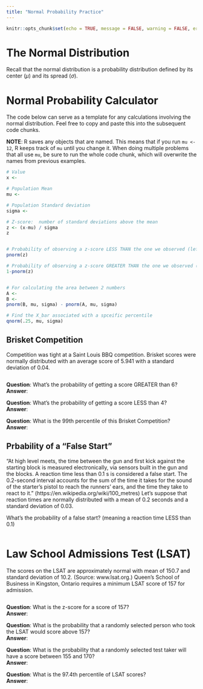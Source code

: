 ```yaml
---
title: "Normal Probability Practice"
---
```

```r
knitr::opts_chunk$set(echo = TRUE, message = FALSE, warning = FALSE, error = TRUE)
```


# The Normal Distribution

Recall that the normal distribution is a probability distribution defined by its center ($\mu$) and its spread ($\sigma$).  


# Normal Probability Calculator

The code below can serve as a template for any calculations involving the normal distribution.  Feel free to copy and paste this into the subsequent code chunks.  

__NOTE__:  R saves any objects that are named.  This means that if you run `mu <- 12`, R keeps track of `mu` until you change it.  When doing multiple problems that all use `mu`, be sure to run the whole code chunk, which will overwrite the names from previous examples.  

```r

# Value
x <- 

# Population Mean
mu <- 

# Population Standard deviation
sigma <- 

# Z-score:  number of standard deviations above the mean
z <- (x-mu) / sigma
z


# Probability of observing a z-score LESS THAN the one we observed (left tail)
pnorm(z)

# Probability of observing a z-score GREATER THAN the one we observed (Right Tail)
1-pnorm(z)


# For calculating the area between 2 numbers
A <- 
B <- 
pnorm(B, mu, sigma) - pnorm(A, mu, sigma)

# Find the X_bar associated with a spceific percentile
qnorm(.25, mu, sigma)

```


## Brisket Competition

Competition was tight at a Saint Louis BBQ competition.  Brisket scores were normally distributed with an average score of 5.941 with a standard deviation of 0.04.  

```r

```

__Question__: What's the probability of getting a score GREATER than 6?  
__Answer__:  


__Question__: What's the probability of getting a score LESS than 4?  
__Answer__:  

__Question__:  What is the 99th percentile of this Brisket Competition?  
__Answer__:  


## Prbability of a "False Start"

“At high level meets, the time between the gun and first kick against the starting block is measured electronically, via sensors built in the gun and the blocks. A reaction time less than 0.1 s is considered a false start. The 0.2-second interval accounts for the sum of the time it takes for the sound of the starter's pistol to reach the runners' ears, and the time they take to react to it.” (https://en.wikipedia.org/wiki/100_metres) 
Let's suppose that reaction times are normally distributed with a mean of 0.2 seconds and a standard deviation of 0.03.  

What's the probability of a false start? (meaning a reaction time LESS than 0.1)

```r

```


# Law School Admissions Test (LSAT)

The scores on the LSAT are approximately normal with mean of 150.7 and standard deviation of 10.2. (Source: www.lsat.org.) Queen's School of Business in Kingston, Ontario requires a minimum LSAT score of 157 for admission.

```r

```

__Question__:  What is the z-score for a score of 157?  
__Answer__:  


__Question__: What is the probability that a randomly selected person who took the LSAT would score above 157?  
__Answer__:  


__Question__:  What is the probability that a randomly selected test taker will have a score between 155 and 170?  
__Answer__:  


__Question__:  What is the 97.4th percentile of LSAT scores?  
__Answer__:  





